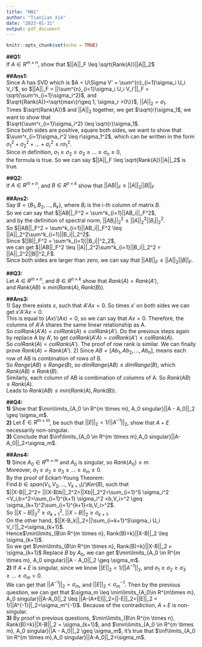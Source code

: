 ```yaml
---
title: "HW1"
author: "Tianjian Xie"
date: "2023-01-31"
output: pdf_document
---
```


```r
knitr::opts_chunk$set(echo = TRUE)
```

**##Q1:**\
If $A \in R^{m\times n}$, show that $||A||_F \leq \sqrt{Rank(A)}||A||_2$

**##Ans1:**\
Since A has SVD which is $A = U\Sigma V' = \sum^{n}_{i=1}\sigma_i U_i V_i'$, so $||A||_F = ||\sum^{n}_{i=1}\sigma_i U_i V_i'||_F = \sqrt{\sum^n_{i=1}\sigma_i^2}$, and\
$\sqrt{Rank(A)}=\sqrt{max\{r\geq 1, \sigma_r >0\}}$, $||A||_2 = \sigma_1$.\
Times $\sqrt{Rank(A)}$ and $||A||_2$ together, we get $\sqrt{r}\sigma_1$, we want to show that\
$\sqrt{\sum^r_{i=1}\sigma_i^2} \leq \sqrt{r}\sigma_1$.\
Since both sides are positive, square both sides, we want to show that\
$\sum^r_{i=1}\sigma_i^2 \leq r\sigma_1^2$, which can be written in the form\
$\sigma_1^2 + \sigma_2^2 + ... +\sigma_r^2 \leq r\sigma_1^2$.\
Since in definition, $\sigma_1 \geq \sigma_2 \geq \sigma_3 \geq ... \geq \sigma_n \geq 0$,\
the formula is true. So we can say $||A||_F \leq \sqrt{Rank(A)}||A||_2$ is true.

**##Q2:**\
If $A \in R^{m\times n}$, and $B \in R^{n \times k}$ show that $||AB||_F \leq ||A||_2||B||_F$

**##Ans2:**\
Say $B = \{B_1, B_2, ... , B_k\}$, where $B_i$ is the i-th column of matrix $B$.\
So we can say that $||AB||_F^2 = \sum^k_{i=1}||AB_i||_F^2$,\
and by the definition of spectral norm, $||AB_i||_2^2 \leq ||A||_2^2||B_i||_2^2$.\
So $||AB||_F^2 = \sum^k_{i=1}||AB_i||_F^2 \leq ||A||_2^2\sum^k_{i=1}||B_i||_2^2$.\
Since $||B||_F^2 = \sum^k_{i=1}||B_i||^2_2$,\
we can get $||AB||_F^2 \leq ||A||_2^2\sum^k_{i=1}||B_i||_2^2 = ||A||_2^2||B||^2_F$.\
Since both sides are larger than zero, we can say that $||AB||_F \leq ||A||_2||B||_F$.

**##Q3:**\
Let $A \in R^{m\times n}$, and $B \in R^{n \times k}$ show that $Rank(A)=Rank(A')$,\
and $Rank(AB) \leq min(Rank(A),Rank(B))$.

**##Ans3:**\
1) Say there exists $x$, such that $A'Ax = 0$. So times $x'$ on both sides we can get $x'A'Ax=0$.\
This is equal to $(Ax)'(Ax)=0$, so we can say that $Ax=0$. Therefore, the columns of $A'A$ shares the same linear relationship as A.\
So $colRank(A'A)=colRank(A) \leq colRank(A')$. Do the previous steps again by replace A by A', to get $colRank(A'A)=colRank(A') \leq colRank(A)$.\
So $colRank(A)=colRank(A')$. The proof of row rank is similar. We can finally prove $Rank(A)=Rank(A')$. 2) Since $AB=[Ab_1,Ab_2,...,Ab_n]$, means each row of AB is combination of rows of B.\
So $Range(AB)\leq Range(B)$, so $dimRange(AB)\leq dimRange(B)$, which $Rank(AB) \leq Rank(B)$.\
Similarly, each column of AB is combination of columns of A. So $Rank(AB) \leq Rank(A)$.\
Leads to $Rank(AB) \leq min(Rank(A),Rank(B))$.

**##Q4:**\
**1)** Show that $\min\limits_{A_0 \in R^{m \times m}, A_0 singular}||A - A_0||_2 \geq \sigma_m$.\
**2)** Let $E \in R^{m \times m}$, be such that $||E||_2 < 1/||A^{-1}||_2$, show that $A+E$ necessarily non-singular.\
**3)** Conclude that $\inf\limits_{A_0 \in R^{m \times m},A_0 singular}||A-A_0||_2=\sigma_m$.\

**##Ans4:**\
**1)** Since $A_0 \in R^{m \times m}$ and $A_0$ is singular, so $Rank(A_0) \leq m$.\
Moreover, $\sigma_1 \geq \sigma_2 \geq \sigma_3 \geq ... \geq \sigma_m \geq 0$.\
By the proof of Eckart-Young Theorem:\
Find $b \in span(V_1,V_2,...,V_{k+1}) \bigcap Ker(B)$, such that\
$||X-B||_2^2= ||(X-B)b||_2^2=||Xb||_2^2=\sum_{i=1}^S \sigma_i^2 <V_i,b>^2=\sum_{i=1}^{k+1} \sigma_i^2 <b,V_i>^2 \geq \sigma_{k+1}^2\sum_{i=1}^{k+1}<b,V_i>^2$.\
So $||X-B||_2^2 \geq \sigma_{k+1}^2$, $||X-B||_2 \geq \sigma_{k+1}$.\
On the other hand, $||X-B_k||_2=||\sum_{i=k+1}^S\sigma_i U_i V_i'||_2=\sigma_{k+1}$.\
Hence$\min\limits_{B\in R^{m \times n}, Rank(B)=k}||X-B||_2 \leq \sigma_{k+1}$.\
So we get $\min\limits_{B\in R^{m \times n}, Rank(B)=k}||X-B||_2 = \sigma_{k+1}$ Replace $B$ by $A_0$, we can get $\min\limits_{A_0 \in R^{m \times m}, A_0 singular}||A - A_0||_2 \geq \sigma_m$.\
**2)** If $A+E$ is singular, since we know $||E||_2 < 1/||A^{-1}||_2$, and $\sigma_1 \geq \sigma_2 \geq \sigma_3 \geq ... \geq \sigma_m > 0$.\
We can get that $||A^{-1}||_2=\sigma_m$, and $||E||_2 < \sigma_m^{-1}$. Then by the previous question, we can get that $\sigma_m \leq \min\limits_{A_0\in R^{m\times m}, A_0 singular}||A-A_0||_2 \leq ||A-(A+E)||_2=||-E||_2=||E||_2 < 1/||A^{-1}||_2=\sigma_m^{-1}$. Because of the contradiction, $A+E$ is non-singular.\
**3)** By proof in previous questions, $\min\limits_{B\in R^{m \times n}, Rank(B)=k}||X-B||_2 = \sigma_{k+1}$, and $\min\limits_{A_0 \in R^{m \times m}, A_0 singular}||A - A_0||_2 \geq \sigma_m$, it's true that $\inf\limits_{A_0 \in R^{m \times m},A_0 singular}||A-A_0||_2=\sigma_m$.\
